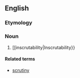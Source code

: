 ==English==
===Etymology===
{{Suffix|inscrutable|ness}}

===Noun===
{{en-noun}}

# [[inscrutability|Inscrutability}}

====Related terms====
*[[scrutiny]]